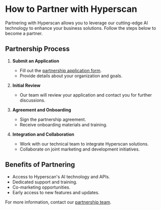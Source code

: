# How to Partner with Hyperscan

Partnering with Hyperscan allows you to leverage our cutting-edge AI technology to enhance your business solutions. Follow the steps below to become a partner.

## Partnership Process

1. **Submit an Application**
   - Fill out the [partnership application form](#).
   - Provide details about your organization and goals.

2. **Initial Review**
   - Our team will review your application and contact you for further discussions.

3. **Agreement and Onboarding**
   - Sign the partnership agreement.
   - Receive onboarding materials and training.

4. **Integration and Collaboration**
   - Work with our technical team to integrate Hyperscan solutions.
   - Collaborate on joint marketing and development initiatives.

## Benefits of Partnering

- Access to Hyperscan's AI technology and APIs.
- Dedicated support and training.
- Co-marketing opportunities.
- Early access to new features and updates.

For more information, contact our [partnership team](mailto:hyperscanai@gmail.com).
